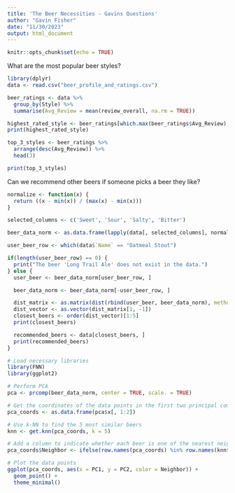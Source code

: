 ```yaml
---
title: 'The Beer Necessities - Gavins Questions'
author: "Gavin Fisher"
date: "11/30/2023"
output: html_document
---
```


```r
knitr::opts_chunk$set(echo = TRUE)
```

What are the most popular beer styles?
```r
library(dplyr)
data <- read.csv("beer_profile_and_ratings.csv")

beer_ratings <- data %>%
  group_by(Style) %>%
  summarise(Avg_Review = mean(review_overall, na.rm = TRUE))

highest_rated_style <- beer_ratings[which.max(beer_ratings$Avg_Review), ]
print(highest_rated_style)
```

```r
top_3_styles <- beer_ratings %>%
  arrange(desc(Avg_Review)) %>%
  head(3)

print(top_3_styles)
```



Can we recommend other beers if someone picks a beer they like?


```r

normalize <- function(x) {
  return ((x - min(x)) / (max(x) - min(x)))
}

selected_columns <- c('Sweet', 'Sour', 'Salty', 'Bitter')

beer_data_norm <- as.data.frame(lapply(data[, selected_columns], normalize))

user_beer_row <- which(data$`Name` == "Oatmeal Stout")

if(length(user_beer_row) == 0) {
  print("The beer 'Long Trail Ale' does not exist in the data.")
} else {
  user_beer <- beer_data_norm[user_beer_row, ]

  beer_data_norm <- beer_data_norm[-user_beer_row, ]

  dist_matrix <- as.matrix(dist(rbind(user_beer, beer_data_norm), method = "euclidean"))
  dist_vector <- as.vector(dist_matrix[1, -1])
  closest_beers <- order(dist_vector)[1:5]
  print(closest_beers)

  recommended_beers <- data[closest_beers, ]
  print(recommended_beers)
}
```

```r
# Load necessary libraries
library(FNN)
library(ggplot2)

# Perform PCA
pca <- prcomp(beer_data_norm, center = TRUE, scale. = TRUE)

# Get the coordinates of the data points in the first two principal components
pca_coords <- as.data.frame(pca$x[, 1:2])

# Use k-NN to find the 5 most similar beers
knn <- get.knn(pca_coords, k = 5)

# Add a column to indicate whether each beer is one of the nearest neighbors
pca_coords$Neighbor <- ifelse(row.names(pca_coords) %in% row.names(knn$nn.index), "Yes", "No")

# Plot the data points
ggplot(pca_coords, aes(x = PC1, y = PC2, color = Neighbor)) +
  geom_point() +
  theme_minimal()

```














